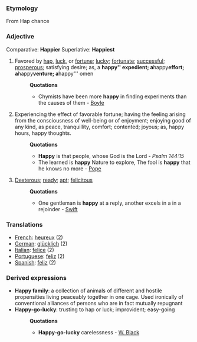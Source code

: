 ===Etymology===
From Hap chance

===Adjective===
Comparative: '''Happier'''
Superlative: '''Happiest'''

#Favored by [[hap]], [[luck]], or [[fortune]]; [[lucky]]; [[fortunate]]; [[successful]]; [[prosperous]]; satisfying desire; as, a '''happy'' expedient; a '''happy''' effort; a '''happy''' venture; a '''happy''' omen
#:'''Quotations'''
#:*Chymists have been more '''happy''' in finding experiments than the causes of them - [[Boyle]]
#Experiencing the effect of favorable fortune; having the feeling arising from the consciousness of well-being or of enjoyment; enjoying good of any kind, as peace, tranquillity, comfort; contented; joyous; as, happy hours, happy thoughts.
#:'''Quotations'''
#:*'''Happy''' is that people, whose God is the Lord - ''Psalm 144:15''
#:*The learned is '''happy''' Nature to explore, The fool is '''happy''' that he knows no more - [[Pope]]
#[[Dexterous]]; [[ready]]; [[apt]]; [[felicitous]]
#:'''Quotations'''
#:*One gentleman is '''happy''' at a reply, another excels in a in a rejoinder - [[Swift]]

===Translations===
*[[French]]: [[heureux]] (2)
*[[German]]: [[glücklich]] (2)
*[[Italian]]: [[felice]] (2)
*[[Portuguese]]: [[feliz]] (2)
*[[Spanish]]: [[feliz]] (2)

===Derived expressions===
*'''Happy family''': a collection of animals of different and hostile propensities living peaceably together in one cage. Used ironically of conventional alliances of persons who are in fact mutually repugnant
*'''Happy-go-lucky''': trusting to hap or luck; improvident; easy-going
*:'''Quotations'''
*:*'''Happy-go-lucky''' carelessness - [[W. Black]]
